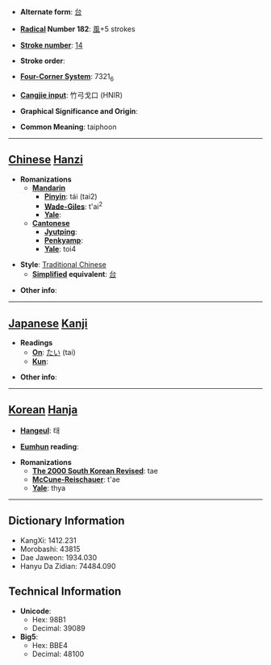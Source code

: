 * '''Alternate form''': [[台]]

* '''[[Wiktionary:Chinese radical index| Radical]] Number 182''': [[Wiktionary:Chinese radical index 風|風]]+5 strokes

* '''[[Wiktionary:Chinese total strokes index|Stroke number]]''': [[Wiktionary:Chinese total strokes index 14|14]]

* '''Stroke order''': 

* '''[[Wiktionary:Chinese four corner index|Four-Corner System]]''': 7321<sub>6</sub>

* '''[[Wiktionary:Chinese Cangjie index|Cangjie input]]''': 竹弓戈口 (HNIR)

* '''Graphical Significance and Origin''': 

* '''Common Meaning''': taiphoon

----

== [[Chinese]] [[Hanzi]] ==

* '''Romanizations'''
** '''[[Mandarin]]'''
*** '''[[Pinyin]]''': tái (tai2)
*** '''[[Wade-Giles]]''': t'ai<sup>2</sup>
*** '''[[Yale]]''': 
** '''[[Cantonese]]'''
*** '''[[Jyutping]]''':
*** '''[[Penkyamp]]''': 
*** '''[[Yale]]''': toi4

* '''Style''': [[Traditional Chinese]] 
** '''[[Simplified Chinese|Simplified]] equivalent''': [[台]]

* '''Other info''': 

----

== [[Japanese]] [[Kanji]] ==

* '''Readings'''
** '''[[On]]''': [[たい]] (tai)
** '''[[Kun]]''': 

* '''Other info''':  

----

== [[Korean]] [[Hanja]] ==

* '''[[Hangeul]]''': 태

* '''[[Eumhun]] reading''': 

* '''Romanizations'''
** '''[[The 2000 South Korean Revised Romanization|The 2000 South Korean Revised]]''': tae
** '''[[McCune-Reischauer]]''': t'ae
** '''[[Yale]]''': thya

----

== Dictionary Information ==

* KangXi: 1412.231
* Morobashi: 43815
* Dae Jaweon: 1934.030
* Hanyu Da Zidian: 74484.090

== Technical Information ==

* '''Unicode''':
** Hex: 98B1
** Decimal: 39089
* '''Big5''':
** Hex: BBE4
** Decimal: 48100